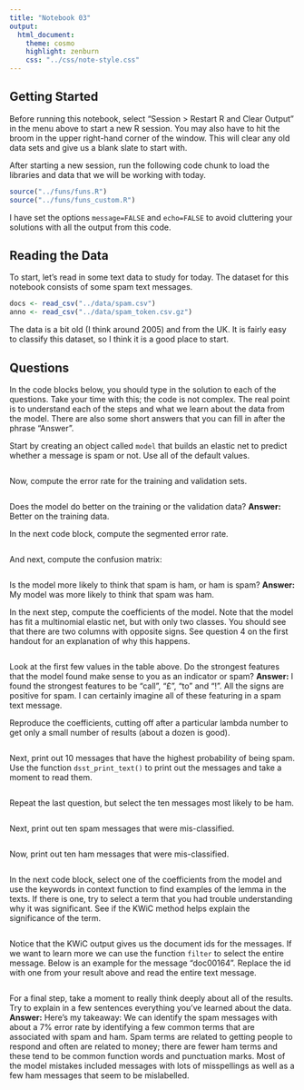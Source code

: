 ```yaml
---
title: "Notebook 03"
output:
  html_document:
    theme: cosmo
    highlight: zenburn
    css: "../css/note-style.css"
---
```


## Getting Started

Before running this notebook, select "Session > Restart R and Clear Output" in
the menu above to start a new R session. You may also have to hit the broom in
the upper right-hand corner of the window. This will clear any old data sets and
give us a blank slate to start with.

After starting a new session, run the following code chunk to load the
libraries and data that we will be working with today.

```r
source("../funs/funs.R")
source("../funs/funs_custom.R")
```

I have set the options `message=FALSE` and `echo=FALSE` to avoid cluttering
your solutions with all the output from this code.

## Reading the Data

To start, let's read in some text data to study for today. The dataset for this
notebook consists of some spam text messages.

```r
docs <- read_csv("../data/spam.csv")
anno <- read_csv("../data/spam_token.csv.gz")
```

The data is a bit old (I think around 2005) and from the UK. It is fairly easy
to classify this dataset, so I think it is a good place to start.

## Questions

In the code blocks below, you should type in the solution to each of the
questions. Take your time with this; the code is not complex. The real point is
to understand each of the steps and what we learn about the data from the model.
There are also some short answers that you can fill in after the phrase "Answer".

Start by creating an object called `model` that builds an elastic net to
predict whether a message is spam or not. Use all of the default values.

```r

```

Now, compute the error rate for the training and validation sets.

```r

```

Does the model do better on the training or the validation data?
**Answer:** Better on the training data.

In the next code block, compute the segmented error rate.

```r

```

And next, compute the confusion matrix:

```r

```

Is the model more likely to think that spam is ham, or ham is spam?
**Answer:** My model was more likely to think that spam was ham.

In the next step, compute the coefficients of the model. Note that the model
has fit a multinomial elastic net, but with only two classes. You should see
that there are two columns with opposite signs. See question 4 on the first
handout for an explanation of why this happens.

```r

```

Look at the first few values in the table above. Do the strongest features that
the model found make sense to you as an indicator or spam?
**Answer:** I found the strongest features to be "call", "£", "to" and "!". All
the signs are positive for spam. I can certainly imagine all of these featuring
in a spam text message.

Reproduce the coefficients, cutting off after a particular lambda number to get
only a small number of results (about a dozen is good).

```r

```

Next, print out 10 messages that have the highest probability of being spam.
Use the function `dsst_print_text()` to print out the messages and take a moment
to read them.

```r

```

Repeat the last question, but select the ten messages most likely to be ham.

```r

```

Next, print out ten spam messages that were mis-classified.

```r

```

Now, print out ten ham messages that were mis-classified.

```r

```

In the next code block, select one of the coefficients from the model and use
the keywords in context function to find examples of the lemma in the texts.
If there is one, try to select a term that you had trouble understanding why it
was significant. See if the KWiC method helps explain the significance of the
term.

```r

```

Notice that the KWiC output gives us the document ids for the messages. If we
want to learn more we can use the function `filter` to select the entire
message. Below is an example for the message "doc00164". Replace the id with
one from your result above and read the entire text message.

```r

```

For a final step, take a moment to really think deeply about all of the results.
Try to explain in a few sentences everything you've learned about the data.
**Answer:** Here's my takeaway: We can identify the spam messages with about
a 7% error rate by identifying a few common terms that are associated with spam
and ham. Spam terms are related to getting people to respond and often are
related to money; there are fewer ham terms and these tend to be common function
words and punctuation marks. Most of the model mistakes included messages with
lots of misspellings as well as a few ham messages that seem to be mislabelled.
